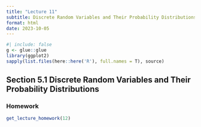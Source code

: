 ```yaml
---
title: "Lecture 11"
subtitle: Discrete Random Variables and Their Probability Distributions
format: html
date: 2023-10-05
---
```


```r
#| include: false
g <- glue::glue
library(ggplot2)
sapply(list.files(here::here('R'), full.names = T), source)
```


## Section 5.1 Discrete Random Variables and Their Probability Distributions




### Homework

```r
get_lecture_homework(12)
```
